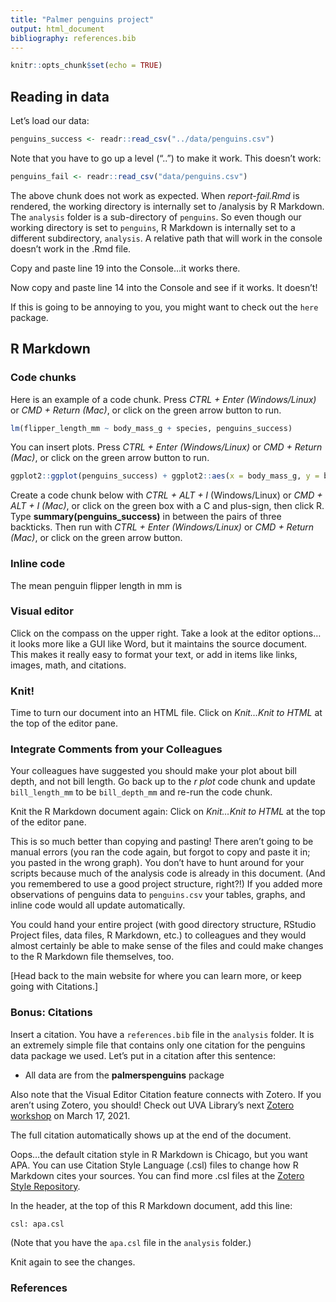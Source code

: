 ```yaml
---
title: "Palmer penguins project"
output: html_document
bibliography: references.bib
---
```


```r
knitr::opts_chunk$set(echo = TRUE)
```

## Reading in data
Let's load our data:
```r
penguins_success <- readr::read_csv("../data/penguins.csv")
```

Note that you have to go up a level ("..") to make it work.  This doesn't work:
```r
penguins_fail <- readr::read_csv("data/penguins.csv")
```

The above chunk does not work as expected.  When *report-fail.Rmd* is rendered, the working directory is internally set to <project root>/analysis by R Markdown.  The `analysis` folder is a sub-directory of `penguins`.  So even though our working directory is set to `penguins`, R Markdown is internally set to a different subdirectory, `analysis`.  A relative path that will work in the console doesn't work in the .Rmd file. 

Copy and paste line 19 into the Console...it works there.

Now copy and paste line 14 into the Console and see if it works.  It doesn't!

If this is going to be annoying to you, you might want to check out the `here` package.

## R Markdown

### Code chunks

Here is an example of a code chunk. Press *CTRL + Enter (Windows/Linux)* or *CMD + Return (Mac)*, or click on the green arrow button to run.

```r
lm(flipper_length_mm ~ body_mass_g + species, penguins_success)
```

You can insert plots. Press *CTRL + Enter (Windows/Linux)* or *CMD + Return (Mac)*, or click on the green arrow button to run.

```r
ggplot2::ggplot(penguins_success) + ggplot2::aes(x = body_mass_g, y = bill_length_mm) + ggplot2::geom_point()
```

Create a code chunk below with *CTRL + ALT + I* (Windows/Linux) or *CMD + ALT + I (Mac)*, or click on the green box with a C and plus-sign, then click R. Type **summary(penguins_success)** in between the pairs of three backticks. Then run with *CTRL + Enter (Windows/Linux)* or *CMD + Return (Mac)*, or click on the green arrow button.

### Inline code

The mean penguin flipper length in mm is

### Visual editor

Click on the compass on the upper right. Take a look at the editor options...it looks more like a GUI like Word, but it maintains the source document. This makes it really easy to format your text, or add in items like links, images, math, and citations.

### Knit!

Time to turn our document into an HTML file. Click on *Knit...Knit to HTML* at the top of the editor pane.

### Integrate Comments from your Colleagues 

Your colleagues have suggested you should make your plot about bill depth, and not bill length. Go back up to the *r plot* code chunk and update `bill_length_mm` to be `bill_depth_mm` and re-run the code chunk.

Knit the R Markdown document again: Click on *Knit...Knit to HTML* at the top of the editor pane.

This is so much better than copying and pasting! There aren't going to be manual errors (you ran the code again, but forgot to copy and paste it in; you pasted in the wrong graph).  You don't have to hunt around for your scripts because much of the analysis code is already in this document.  (And you remembered to use a good project structure, right?!)  If you added more observations of penguins data to `penguins.csv` your tables, graphs, and inline code would all update automatically. 

You could hand your entire project (with good directory structure, RStudio Project files, data files, R Markdown, etc.) to colleagues and they would almost certainly be able to make sense of the files and could make changes to the R Markdown file themselves, too.

[Head back to the main website for where you can learn more, or keep going with Citations.]

### Bonus: Citations

Insert a citation. You have a `references.bib` file in the `analysis` folder. It is an extremely simple file that contains only one citation for the penguins data package we used. Let's put in a citation after this sentence:

- All data are from the **palmerspenguins** package

Also note that the Visual Editor Citation feature connects with Zotero. If you aren't using Zotero, you should! Check out UVA Library's next [Zotero workshop](https://cal.lib.virginia.edu/event/7525510) on March 17, 2021.

The full citation automatically shows up at the end of the document.

Oops...the default citation style in R Markdown is Chicago, but you want APA. You can use Citation Style Language (.csl) files to change how R Markdown cites your sources. You can find more .csl files at the [Zotero Style Repository](https://www.zotero.org/styles).

In the header, at the top of this R Markdown document, add this line:

`csl: apa.csl`

(Note that you have the `apa.csl` file in the `analysis` folder.)

Knit again to see the changes.

### References
